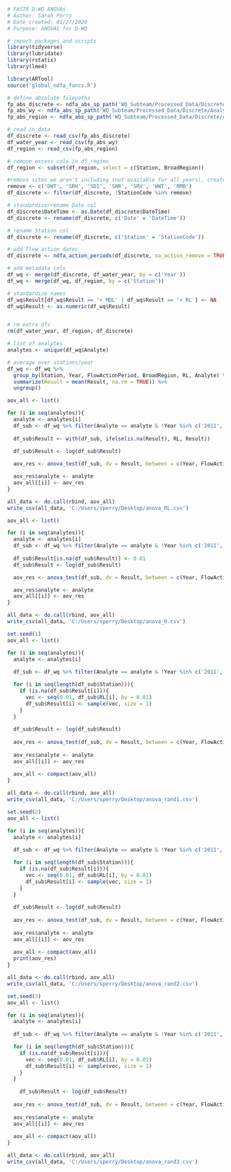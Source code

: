 ```r
# FASTR D-WQ ANOVAs
# Author: Sarah Perry
# Date created: 01/27/2020
# Purpose: ANOVAS for D-WQ

# import packages and scripts
library(tidyverse)
library(lubridate)
library(rstatix)
library(lme4)

library(ARTool)
source('global_ndfa_funcs.R')
```

```r
# define absolute filepaths
fp_abs_discrete <- ndfa_abs_sp_path('WQ_Subteam/Processed_Data/Discrete/WQ_INPUT_Discrete_Lab_2021-01-25.csv')
fp_abs_wy <- ndfa_abs_sp_path('WQ_Subteam/Processed_Data/Discrete/Analysis/FlowDatesDesignations_45days.csv')
fp_abs_region <- ndfa_abs_sp_path('WQ_Subteam/Processed_Data/Discrete/Analysis/NDFA_map.csv')

# read in data
df_discrete <- read_csv(fp_abs_discrete)
df_water_year <- read_csv(fp_abs_wy)
df_region <- read_csv(fp_abs_region)

# remove excess cols in df_region
df_region <- subset(df_region, select = c(Station, BroadRegion))

#remove sites we aren't including (not available for all years), create a column for year
remove <- c('DWT', 'SRH', 'SDI', 'SHR', 'SRV', 'WWT', 'RMB')
df_discrete <- filter(df_discrete, !StationCode %in% remove)

# standardize/rename Date col
df_discrete$DateTime <- as.Date(df_discrete$DateTime)
df_discrete <- rename(df_discrete, c('Date' = 'DateTime'))

# rename Station col
df_discrete <- rename(df_discrete, c('Station' = 'StationCode'))

# add flow action dates
df_discrete <- ndfa_action_periods(df_discrete, na_action_remove = TRUE, keep_action_dates = FALSE)

# add metadata cols
df_wq <- merge(df_discrete, df_water_year, by = c('Year')) 
df_wq <- merge(df_wq, df_region, by = c('Station')) 

# standardize names
df_wq$Result[df_wq$Result == '< MDL' | df_wq$Result == '< RL'] <- NA
df_wq$Result <- as.numeric(df_wq$Result)


# rm extra dfs
rm(df_water_year, df_region, df_discrete)

# list of analytes
analytes <- unique(df_wq$Analyte)

# average over stations/year
df_wq <- df_wq %>%
  group_by(Station, Year, FlowActionPeriod, BroadRegion, RL, Analyte) %>%
  summarize(Result = mean(Result, na.rm = TRUE)) %>%
  ungroup()
```

```r
aov_all <- list()

for (i in seq(analytes)){
  analyte <- analytes[i]
  df_sub <- df_wq %>% filter(Analyte == analyte & !Year %in% c('2011','2012'))
  
  df_sub$Result <- with(df_sub, ifelse(is.na(Result), RL, Result))

  df_sub$Result <- log(df_sub$Result)
  
  aov_res <- anova_test(df_sub, dv = Result, between = c(Year, FlowActionPeriod, BroadRegion), wid = Station, type = 3)

  aov_res$analyte <- analyte
  aov_all[[i]] <- aov_res
}

all_data <- do.call(rbind, aov_all)
write_csv(all_data, 'C:/Users/sperry/Desktop/anova_RL.csv')
```

```r
aov_all <- list()

for (i in seq(analytes)){
  analyte <- analytes[i]
  df_sub <- df_wq %>% filter(Analyte == analyte & !Year %in% c('2011','2012'))
  
  df_sub$Result[is.na(df_sub$Result)] <- 0.01
  df_sub$Result <- log(df_sub$Result)

  aov_res <- anova_test(df_sub, dv = Result, between = c(Year, FlowActionPeriod, BroadRegion), wid = Station, type = 3)

  aov_res$analyte <- analyte
  aov_all[[i]] <- aov_res
}

all_data <- do.call(rbind, aov_all)
write_csv(all_data, 'C:/Users/sperry/Desktop/anova_0.csv')
```

```r
set.seed(1)
aov_all <- list()

for (i in seq(analytes)){
  analyte <- analytes[i]
  
  df_sub <- df_wq %>% filter(Analyte == analyte & !Year %in% c('2011','2012'))

  for (i in seq(length(df_sub$Station))){
    if (is.na(df_sub$Result[i])){
      vec <- seq(0.01, df_sub$RL[i], by = 0.01)
      df_sub$Result[i] <- sample(vec, size = 1)    
    }
  }
  
  df_sub$Result <- log(df_sub$Result)
  
  aov_res <- anova_test(df_sub, dv = Result, between = c(Year, FlowActionPeriod, BroadRegion), wid = Station, type = 3)
  
  aov_res$analyte <- analyte
  aov_all[[i]] <- aov_res
  
  aov_all <- compact(aov_all)
}

all_data <- do.call(rbind, aov_all)
write_csv(all_data, 'C:/Users/sperry/Desktop/anova_rand1.csv')
```

```r
set.seed(2)
aov_all <- list()

for (i in seq(analytes)){
  analyte <- analytes[i]
  
  df_sub <- df_wq %>% filter(Analyte == analyte & !Year %in% c('2011','2012'))

  for (i in seq(length(df_sub$Station))){
    if (is.na(df_sub$Result[i])){
      vec <- seq(0.01, df_sub$RL[i], by = 0.01)
      df_sub$Result[i] <- sample(vec, size = 1)    
    }
  }
  
  df_sub$Result <- log(df_sub$Result)
    
  aov_res <- anova_test(df_sub, dv = Result, between = c(Year, FlowActionPeriod, BroadRegion), wid = Station, type = 3)
  
  aov_res$analyte <- analyte
  aov_all[[i]] <- aov_res
  
  aov_all <- compact(aov_all)
  print(aov_res)
}

all_data <- do.call(rbind, aov_all)
write_csv(all_data, 'C:/Users/sperry/Desktop/anova_rand2.csv')
```

```r
set.seed(3)
aov_all <- list()

for (i in seq(analytes)){
  analyte <- analytes[i]
  
  df_sub <- df_wq %>% filter(Analyte == analyte & !Year %in% c('2011','2012'))

  for (i in seq(length(df_sub$Station))){
    if (is.na(df_sub$Result[i])){
      vec <- seq(0.01, df_sub$RL[i], by = 0.01)
      df_sub$Result[i] <- sample(vec, size = 1)    
    }
  }
  
    df_sub$Result <- log(df_sub$Result)
  
  aov_res <- anova_test(df_sub, dv = Result, between = c(Year, FlowActionPeriod, BroadRegion), wid = Station, type = 3)
  
  aov_res$analyte <- analyte
  aov_all[[i]] <- aov_res
  
  aov_all <- compact(aov_all)
}

all_data <- do.call(rbind, aov_all)
write_csv(all_data, 'C:/Users/sperry/Desktop/anova_rand3.csv')
```